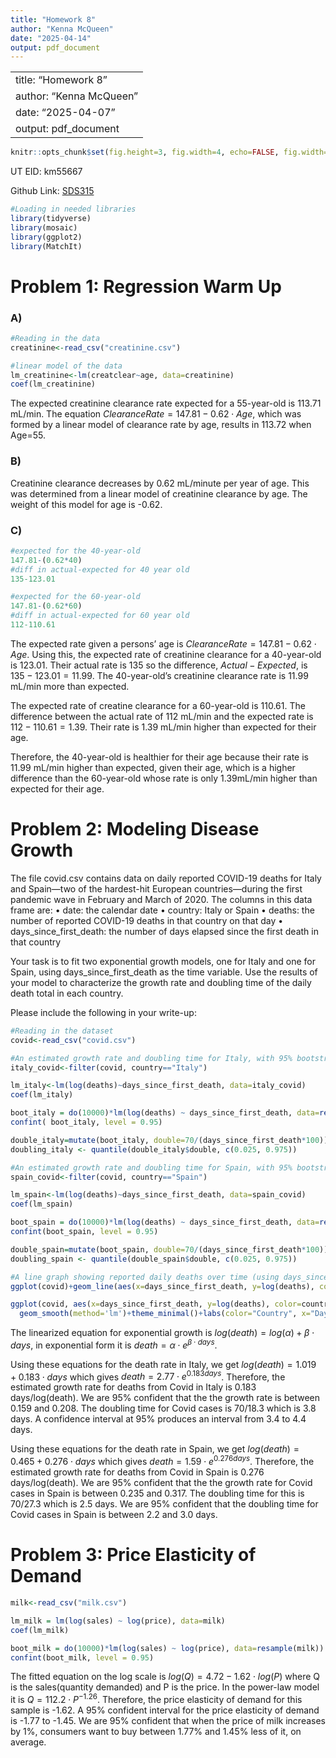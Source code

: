---
title: "Homework 8"
author: "Kenna McQueen"
date: "2025-04-14"
output: pdf_document
---

---
title: "Homework 8"
author: "Kenna McQueen"
date: "2025-04-07"
output: pdf_document
---

```{r global_options, echo=FALSE}
knitr::opts_chunk$set(fig.height=3, fig.width=4, echo=FALSE, fig.width=8, fig.height=5, warning=FALSE, tidy=TRUE, message=FALSE, tidy.opts=list(width.cutoff=60))
```

UT EID: km55667

Github Link: [SDS315](!!!!!!!!!!!!!!!!!!!!!)

```{r, warning=FALSE}
#Loading in needed libraries
library(tidyverse)
library(mosaic)
library(ggplot2)
library(MatchIt)
```

# **Problem 1: Regression Warm Up**

### **A)**

```{r, results='hide'}
#Reading in the data
creatinine<-read_csv("creatinine.csv")

#linear model of the data
lm_creatinine<-lm(creatclear~age, data=creatinine)
coef(lm_creatinine)
```

The expected creatinine clearance rate expected for a 55-year-old is 113.71 mL/min. The equation $Clearance Rate= 147.81-0.62 \cdot Age$, which was formed by a linear model of clearance rate by age, results in 113.72 when Age=55. 

### **B)**

Creatinine clearance decreases by 0.62 mL/minute per year of age. This was determined from a linear model of creatinine clearance by age. The weight of this model for age is -0.62.

### **C)**

```{r, results='hide'}
#expected for the 40-year-old
147.81-(0.62*40)
#diff in actual-expected for 40 year old
135-123.01

#expected for the 60-year-old
147.81-(0.62*60)
#diff in actual-expected for 60 year old
112-110.61
```

The expected rate given a persons' age is $Clearance Rate= 147.81-0.62 \cdot Age$. Using this, the expected rate of creatinine clearance for a 40-year-old is 123.01. Their actual rate is 135 so the difference, $Actual-Expected$, is $135-123.01=11.99$. The 40-year-old's creatinine clearance rate is 11.99 mL/min more than expected. 

The expected rate of creatine clearance for a 60-year-old is 110.61. The difference between the actual rate of 112 mL/min and the expected rate is $112-110.61=1.39$. Their rate is 1.39 mL/min higher than expected for their age. 

Therefore, the 40-year-old is healthier for their age because their rate is 11.99 mL/min higher than expected, given their age, which is a higher difference than the 60-year-old whose rate is only 1.39mL/min higher than expected for their age.

# **Problem 2: Modeling Disease Growth**

The file covid.csv contains data on daily reported COVID-19 deaths for Italy and Spain—two of the hardest-hit European countries—during the first pandemic wave in February and March of 2020. The columns in this data frame are:
• date: the calendar date
• country: Italy or Spain
• deaths: the number of reported COVID-19 deaths in that country on that day
• days_since_first_death: the number of days elapsed since the first death in that country

Your task is to fit two exponential growth models, one for Italy and one for Spain, using days_since_first_death as the time variable. Use the results of your model to characterize the growth rate and doubling time of the daily death total in each country.

Please include the following in your write-up:
```{r, results="hide"}
#Reading in the dataset
covid<-read_csv("covid.csv")

#An estimated growth rate and doubling time for Italy, with 95% bootstrapped confidence interval for each.
italy_covid<-filter(covid, country=="Italy")

lm_italy<-lm(log(deaths)~days_since_first_death, data=italy_covid)
coef(lm_italy)

boot_italy = do(10000)*lm(log(deaths) ~ days_since_first_death, data=resample(italy_covid))
confint( boot_italy, level = 0.95)

double_italy=mutate(boot_italy, double=70/(days_since_first_death*100))
doubling_italy <- quantile(double_italy$double, c(0.025, 0.975))

#An estimated growth rate and doubling time for Spain, with 95% bootstrapped confidence intervals for each.
spain_covid<-filter(covid, country=="Spain")

lm_spain<-lm(log(deaths)~days_since_first_death, data=spain_covid)
coef(lm_spain)

boot_spain = do(10000)*lm(log(deaths) ~ days_since_first_death, data=resample(spain_covid))
confint(boot_spain, level = 0.95)

double_spain=mutate(boot_spain, double=70/(days_since_first_death*100))
doubling_spain <- quantile(double_spain$double, c(0.025, 0.975))
```

```{r}
#A line graph showing reported daily deaths over time (using days_since_first_death, rather than calendar date, as the relevant time variable) in each country. Your line graph should have two lines, one for each country, distinguished by their color.
ggplot(covid)+geom_line(aes(x=days_since_first_death, y=log(deaths), color=country))+theme_minimal()+labs(color="Country", x="Days Since First Death", y="Log of Death Count", title="Death Counts by Days Since First Death")
```

```{r}
ggplot(covid, aes(x=days_since_first_death, y=log(deaths), color=country)) + 
  geom_smooth(method='lm')+theme_minimal()+labs(color="Country", x="Days Since First Death", y="Log of Death Count", title="Linearized Death Counts by Days Since First Death")
```

The linearized equation for exponential growth is $log(death)=log(\alpha)+\beta \cdot days$, in exponential form it is $death=\alpha \cdot e^{\beta \cdot days}$. 

Using these equations for the death rate in Italy, we get $log(death)=1.019+0.183 \cdot days$ which gives $death= 2.77 \cdot e^{0.183 days}$. Therefore, the estimated growth rate for deaths from Covid in Italy is 0.183 days/log(death). We are 95% confident that the the growth rate is between 0.159 and 0.208. The doubling time for Covid cases is $70/18.3$ which is 3.8 days. A confidence interval at 95% produces an interval from 3.4 to 4.4 days.

Using these equations for the death rate in Spain, we get $log(death)=0.465+0.276 \cdot days$ which gives $death= 1.59 \cdot e^{0.276 days}$. Therefore, the estimated growth rate for deaths from Covid in Spain is 0.276 days/log(death). We are 95% confident that the the growth rate for Covid cases in Spain is between 0.235 and 0.317. The doubling time for this is $70/27.3$ which is 2.5 days. We are 95% confident that the doubling time for Covid cases in Spain is between 2.2 and 3.0 days.

# **Problem 3: Price Elasticity of Demand**

```{r, results='hide'}
milk<-read_csv("milk.csv")

lm_milk = lm(log(sales) ~ log(price), data=milk)
coef(lm_milk)

boot_milk = do(10000)*lm(log(sales) ~ log(price), data=resample(milk))
confint(boot_milk, level = 0.95)
```

The fitted equation on the log scale is $log(Q)=4.72-1.62 \cdot log(P)$ where Q is the sales(quantity demanded) and P is the price. In the power-law model it is $Q=112.2 \cdot P^{-1.26}$. Therefore, the price elasticity of demand for this sample is -1.62. A 95% confident interval for the price elasticity of demand is -1.77 to -1.45. We are 95% confident that when the price of milk increases by 1%, consumers want to buy between 1.77% and 1.45% less of it, on average.
